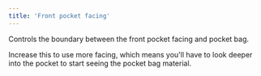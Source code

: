 ```yaml
---
title: 'Front pocket facing'
---
```


Controls the boundary between the front pocket facing and pocket bag.

Increase this to use more facing, which means you'll have to look deeper into
the pocket to start seeing the pocket bag material.
